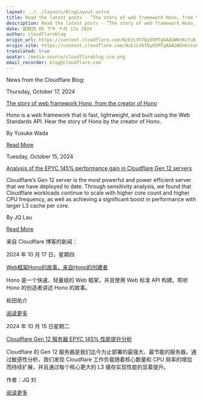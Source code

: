 ```yaml
---
layout: ../../layouts/BlogLayout.astro
title: Read the latest posts - ”The story of web framework Hono, from the creator of Hono”
description: Read the latest posts - ”The story of web framework Hono, from the creator of Hono”
date: 星期四 05 下午 十月 17o 2024
author: cloudflareblog
origin_url: https://content.cloudflare.com/NzEzLVhTQy05MTgAAAGWOnKcYu8-WJob3Dq8Xp5lDUvZFgY5bPk_oaS1QTKLU2yg92y3NDdAvjudeXlC9LSHMCNNs-0=
origin_site: https://content.cloudflare.com/NzEzLVhTQy05MTgAAAGWOnKcYu8-WJob3Dq8Xp5lDUvZFgY5bPk_oaS1QTKLU2yg92y3NDdAvjudeXlC9LSHMCNNs-0=
translated: true
avatar: /media-source/cloudflareblog-ico.png
email_recorder: blog@cloudflare.com
---
```



<Reference client:only="react" title="Read the latest posts - ”The story of web framework Hono, from the creator of Hono”" url="https://content.cloudflare.com/NzEzLVhTQy05MTgAAAGWOnKcYu8-WJob3Dq8Xp5lDUvZFgY5bPk_oaS1QTKLU2yg92y3NDdAvjudeXlC9LSHMCNNs-0=" />

<Detail client:only="react">
	News from the Cloudflare Blog:

Thursday, October 17, 2024

[The story of web framework Hono, from the creator of Hono](https://content.cloudflare.com/NzEzLVhTQy05MTgAAAGWOnKcYu8-WJob3Dq8Xp5lDUvZFgY5bPk_oaS1QTKLU2yg92y3NDdAvjudeXlC9LSHMCNNs-0=)

Hono is a web framework that is fast, lightweight, and built using the Web Standards API. Hear the story of Hono by the creator of Hono.

By Yusuke Wada

[Read More](https://content.cloudflare.com/NzEzLVhTQy05MTgAAAGWOnKcYu8-WJob3Dq8Xp5lDUvZFgY5bPk_oaS1QTKLU2yg92y3NDdAvjudeXlC9LSHMCNNs-0=)

Tuesday, October 15, 2024

[Analysis of the EPYC 145% performance gain in Cloudflare Gen 12 servers](https://content.cloudflare.com/NzEzLVhTQy05MTgAAAGWOnKcY5Gil7PWChQECNBhm_XtBRAKoAHsonxPYVZZNU-DfSEZL8Kj8l-nDtVxLHHZLS7ud3A=)

Cloudflare’s Gen 12 server is the most powerful and power efficient server that we have deployed to date. Through sensitivity analysis, we found that Cloudflare workloads continue to scale with higher core count and higher CPU frequency, as well as achieving a significant boost in performance with larger L3 cache per core.

By JQ Lau

[Read More](https://content.cloudflare.com/NzEzLVhTQy05MTgAAAGWOnKcY5Gil7PWChQECNBhm_XtBRAKoAHsonxPYVZZNU-DfSEZL8Kj8l-nDtVxLHHZLS7ud3A=)


</Detail>

来自 Cloudflare 博客的新闻：

2024 年 10 月 17 日，星期四

[Web框架Hono的故事，来自Hono的创建者](https://content.cloudflare.com/NzEzLVhTQy05MTgAAAGWOnKcYu8-WJob3Dq8Xp5lDUvZFgY5bPk_oaS1QTKLU2yg92y3NDdAvjudeXlC9LSHMCNNs-0=)

Hono 是一个快速、轻量级的 Web 框架，并且使用 Web 标准 API 构建。聆听 Hono 的创造者讲述 Hono 的故事。

和田佑介

[阅读更多](https://content.cloudflare.com/NzEzLVhTQy05MTgAAAGWOnKcYu8-WJob3Dq8Xp5lDUvZFgY5bPk_oaS1QTKLU2yg92y3NDdAvjudeXlC9LSHMCNNs-0=)

2024 年 10 月 15 日星期二

[Cloudflare Gen 12 服务器 EPYC 145% 性能提升分析](https://content.cloudflare.com/NzEzLVhTQy05MTgAAAGWOnKcY5Gil7PWChQECNBhm_XtBRAKoAHsonxPYVZZNU-DfSEZL8Kj8l-nDtVxLHHZLS7ud3A=)

Cloudflare 的 Gen 12 服务器是我们迄今为止部署的最强大、最节能的服务器。通过敏感性分析，我们发现 Cloudflare 工作负载随着核心数量和 CPU 频率的增加而持续扩展，并且通过每个核心更大的 L3 缓存实现性能的显着提升。

作者：JQ 刘

[阅读更多](https://content.cloudflare.com/NzEzLVhTQy05MTgAAAGWOnKcY5Gil7PWChQECNBhm_XtBRAKoAHsonxPYVZZNU-DfSEZL8Kj8l-nDtVxLHHZLS7ud3A=)



